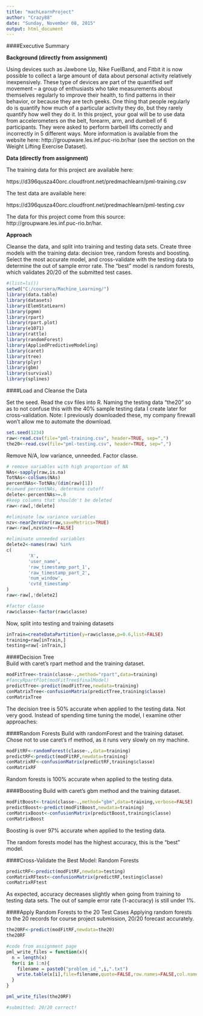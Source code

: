 ```yaml
---
title: "machLearnProject"
author: "Crazy88"
date: "Sunday, November 08, 2015"
output: html_document
---
```


####Executive Summary  

**Background (directly from assignment)**

Using devices such as Jawbone Up, Nike FuelBand, and Fitbit it is now possible to collect a large amount of data about personal activity relatively inexpensively. These type of devices are part of the quantified self movement – a group of enthusiasts who take measurements about themselves regularly to improve their health, to find patterns in their behavior, or because they are tech geeks. One thing that people regularly do is quantify how much of a particular activity they do, but they rarely quantify how well they do it. In this project, your goal will be to use data from accelerometers on the belt, forearm, arm, and dumbell of 6 participants. They were asked to perform barbell lifts correctly and incorrectly in 5 different ways. More information is available from the website here: http://groupware.les.inf.puc-rio.br/har (see the section on the Weight Lifting Exercise Dataset). 

**Data (directly from assignment)**  

The training data for this project are available here: 

https://d396qusza40orc.cloudfront.net/predmachlearn/pml-training.csv

The test data are available here: 

https://d396qusza40orc.cloudfront.net/predmachlearn/pml-testing.csv

The data for this project come from this source: http://groupware.les.inf.puc-rio.br/har.

**Approach**

Cleanse the data, and split into training and testing data sets.  Create three models with the training data: decision tree, random forests and boosting. Select the most accurate model, and cross-validate with the testing data to determine the out of sample error rate.  The "best" model is random forests, which validates 20/20 of the submitted test cases.


```r
#(list=ls())
setwd("C:/coursera/Machine_Learning/")
library(data.table)
library(datasets)
library(ElemStatLearn)
library(pgmm)
library(rpart)
library(rpart.plot)
library(e1071)
library(rattle)
library(randomForest)
library(AppliedPredictiveModeling)
library(caret)
library(tree)
library(plyr)
library(gbm)
library(survival)
library(splines)

```

####Load and Cleanse the Data

Set the seed. Read the csv files into R. Naming the testing data "the20" so as to not confuse this with the 40% sample testing data I create later for cross-validation.
Note: I previously downloaded these, my company firewall won't allow me to automate the download.  
```r
set.seed(1234)
raw<-read.csv(file="pml-training.csv", header=TRUE, sep=",")
the20<-read.csv(file="pml-testing.csv", header=TRUE, sep=",")
```

Remove N/A, low variance, unneeded.  Factor classe.  
```r

# remove variables with high proportion of NA
NAs<-sapply(raw,is.na)
TotNAs<-colSums(NAs)
percentNAs<-TotNAs/(dim(raw)[1])
#viewed percentNAs, determine cutoff
delete<-percentNAs>=.8
#keep columns that shouldn't be deleted  
raw<-raw[,!delete]

#eliminate low variance variables
nzv<-nearZeroVar(raw,saveMetrics=TRUE)
raw<-raw[,nzv$nzv==FALSE]

#eliminate unneeded variables
delete2<-names(raw) %in% 
c(
        'X', 
        'user_name', 
        'raw_timestamp_part_1', 
        'raw_timestamp_part_2',
        'num_window',
        'cvtd_timestamp'
) 
raw<-raw[,!delete2]

#factor classe
raw$classe<-factor(raw$classe)
```

Now, split into testing and training datasets
```r
inTrain=createDataPartition(y=raw$classe,p=0.6,list=FALSE)
training=raw[inTrain,]
testing=raw[-inTrain,]
```

####Decision Tree  
Build with caret's rpart method and the training dataset.  
```r
modFitTree<-train(classe~.,method="rpart",data=training)
#fancyRpartPlot(modFitTree$finalModel)
predictTree<-predict(modFitTree,newdata=training)
conMatrixTree<-confusionMatrix(predictTree,training$classe)
conMatrixTree

```
The decision tree is 50% accurate when applied to the testing data.  Not very good. Instead of spending time tuning the model, I examine other approaches:  

####Random Forests
Build with randomForest and the training dataset. Chose not to use caret's rf method, as it runs very slowly on my machine.
```r
modFitRF<-randomForest(classe~.,data=training)
predictRF<-predict(modFitRF,newdata=training)
conMatrixRF<-confusionMatrix(predictRF,training$classe)
conMatrixRF

```
Random forests is 100% accurate when applied to the testing data.  

####Boosting
Build with caret's gbm method and the training dataset.
```r
modFitBoost<-train(classe~.,method="gbm",data=training,verbose=FALSE)
predictBoost<-predict(modFitBoost,newdata=training)
conMatrixBoost<-confusionMatrix(predictBoost,training$classe)
conMatrixBoost
```
Boosting is over 97% accurate when applied to the testing data.    

The random forests model has the highest accuracy, this is the "best" model. 

####Cross-Validate the Best Model: Random Forests
```r
predictRF<-predict(modFitRF,newdata=testing)
conMatrixRFtest<-confusionMatrix(predictRF,testing$classe)
conMatrixRFtest
```
As expected, accuracy decreases slightly when going from training to testing data sets. The out of sample error rate (1-accuracy) is still under 1%.   

####Apply Random Forests to the 20 Test Cases
Applying random forests to the 20 records for course project submission, 20/20 forecast accurately.
```r
the20RF<-predict(modFitRF,newdata=the20)
the20RF

#code from assignment page
pml_write_files = function(x){
  n = length(x)
  for(i in 1:n){
    filename = paste0("problem_id_",i,".txt")
    write.table(x[i],file=filename,quote=FALSE,row.names=FALSE,col.names=FALSE)
  }
}

pml_write_files(the20RF)

#submitted: 20/20 correct!
```
